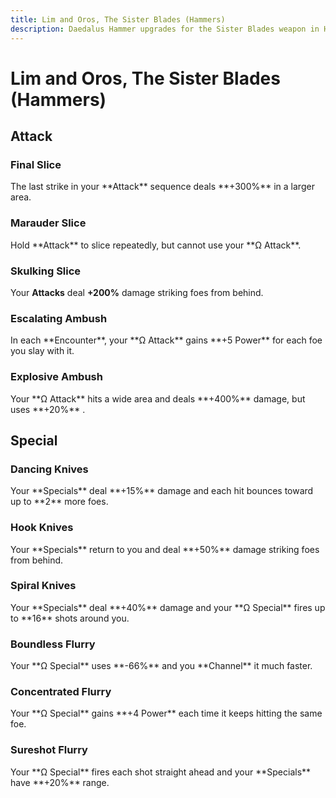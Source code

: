 ```yaml
---
title: Lim and Oros, The Sister Blades (Hammers)
description: Daedalus Hammer upgrades for the Sister Blades weapon in Hades 2.
---
```



# Lim and Oros, The Sister Blades (Hammers)

## Attack

### Final Slice

<Boon>
  The last strike in your **Attack** sequence deals **+300%** in a larger area.
</Boon>

### Marauder Slice

<Boon>
  Hold **Attack** to slice repeatedly, but cannot use your **Ω Attack**.
</Boon>

### Skulking Slice

<Boon>Your **Attacks** deal **+200%** damage striking foes from behind.</Boon>

### Escalating Ambush

<Boon>
  In each **Encounter**, your **Ω Attack** gains **+5 Power** for each foe you
  slay with it.
</Boon>

### Explosive Ambush

<Boon>
  Your **Ω Attack** hits a wide area and deals **+400%** damage, but uses
  **+20%** <IconMagick />.
</Boon>

## Special

### Dancing Knives

<Boon>
  Your **Specials** deal **+15%** damage and each hit bounces toward up to **2**
  more foes.
</Boon>

### Hook Knives

<Boon>
  Your **Specials** return to you and deal **+50%** damage striking foes from
  behind.
</Boon>

### Spiral Knives

<Boon>
  Your **Specials** deal **+40%** damage and your **Ω Special** fires up to
  **16** shots around you.
</Boon>

### Boundless Flurry

<Boon>
  Your **Ω Special** uses **-66%** <IconMagick /> and you **Channel** it much faster.
</Boon>

### Concentrated Flurry

<Boon>
  Your **Ω Special** gains **+4 Power** each time it keeps hitting the same foe.
</Boon>

### Sureshot Flurry

<Boon>
  Your **Ω Special** fires each shot straight ahead and your **Specials** have
  **+20%** range.
</Boon>
